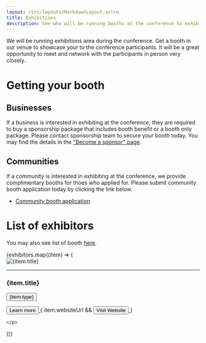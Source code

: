 ```yaml
---
layout: /src/layouts/MarkdownLayout.astro
title: Exhibitions
description: See who will be running booths at the conference to exhibit their works.
---
```




We will be running exhibitions area during the conference. Get a booth in our venue to showcase your to the conference participants.
It will be a great opportunity to meet and network with the participants in person very closely.

# Getting your booth
## Businesses
If a business is interested in exhibiting at the conference, they are required to buy a sponsorship package that includes booth benefit or a booth only package.
Please contact sponsorship team to secure your booth today. You may find the details in the ["Become a sponsor" page](https://2025.ubucon.asia/sponsors/become-a-sponsor/).

## Communities
If a community is interested in exhibiting at the conference, we provide complimentary booths for thoes who applied for.
Please submit community booth application today by clicking the link below.

- [Community booth application](https://docs.google.com/forms/d/e/1FAIpQLSembUqDtFDsd_fhADagrert6tT9-r98yzLWz6BuJ7mQkKoaKw/viewform?usp=header)

# List of exhibitors

You may also see list of booth [here](https://events.canonical.com/event/127/contributions/?config=59bdbd2f-f80b-4c91-8a5e-a1479c837171).

<div class="grid-row">
{exhibitors.map((item) => (
  <div class="p-card grid-col-2">
    <img class="p-card__image" src={item.imgSrc} alt={item.title} />
    <hr class="u-sv1"/>
    <h3>{item.title}</h3>
    <p class="p-card__content">
        <button class="p-chip">
            <span class="p-chip__value">{item.type}</span>
        </button>
    </p>    
    <p class="p-card__content">
        <a href={item.href} target="_blank">
        <button class="p-button has-icon"><span>Learn more</span><i class="p-icon--external-link"></i></button>
        </a>
        {
        item.websiteUrl &&  <a href={item.websiteUrl} target="_blank">
        <button class="p-button has-icon"><span>Visit Website</span><i class="p-icon--external-link"></i></button>
        </a>
        }
       
    </p>
  </div>
))}
</div>